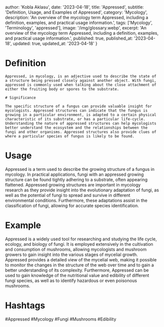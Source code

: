 
  author: 'Kobla Aklasu',
  date: '2023-04-18',
  title: 'Appressed',
  subtitle: 'Definition, Usage, and Examples of Appressed',
  category: 'Mycology',
  description: 'An overview of the mycology term Appressed, including a definition, examples, and practical usage information.',
  tags: ['Mycology', 'Terminology', 'appressed'],
  image: '/img/glossary.webp',
  excerpt: 'An overview of the mycology term Appressed, including a definition, examples, and practical usage information.',
  published: true,
  published_at: '2023-04-18',
  updated: true,
  updated_at: '2023-04-18'
}




# Definition
    
    Appressed, in mycology, is an adjective used to describe the state of a structure being pressed closely against another object. With fungi, appressed is commonly used when talking about the close attachment of either the fruiting body or spores to the substrate. 
    
    # Significance
    
    The specific structure of a fungus can provide valuable insight for mycologists. Appressed structures can indicate that the fungus is growing in a particular environment, is adapted to a certain physical characteristic of its substrate, or has a particular life-cycle. Understanding the nature of appressed structures can help mycologists better understand the ecosystem and the relationships between the fungi and other organisms. Appressed structures also provide clues of where a particular species of fungus is likely to be found.

# Usage

Appressed is a term used to describe the growing structure of a fungus in mycology. In practical applications, fungi with an appressed growing structure can be found tightly adhering to a substrate, often appearing flattened. Appressed growing structures are important in mycology research as they provide insight into the evolutionary adaptation of fungi, as well as the potential of fungi to spread and survive in different environmental conditions. Furthermore, these adaptations assist in the classification of fungi, allowing for accurate species identification.

# Example

Appressed is a widely used tool for researching and studying the life cycle, ecology, and biology of fungi. It is employed extensively in the cultivation and consumption of mushrooms, allowing mycologists and mushroom growers to gain insight into the various stages of mycelial growth. Appressed provides a detailed view of the mycelial web, making it possible to monitor the changes in the structure of the web over time and to gain a better understanding of its complexity. Furthermore, Appressed can be used to gain knowledge of the nutritional value and edibility of different fungi species, as well as to identify hazardous or even poisonous mushrooms.

# Hashtags

#Appressed #Mycology #Fungi #Mushrooms #Edibility

